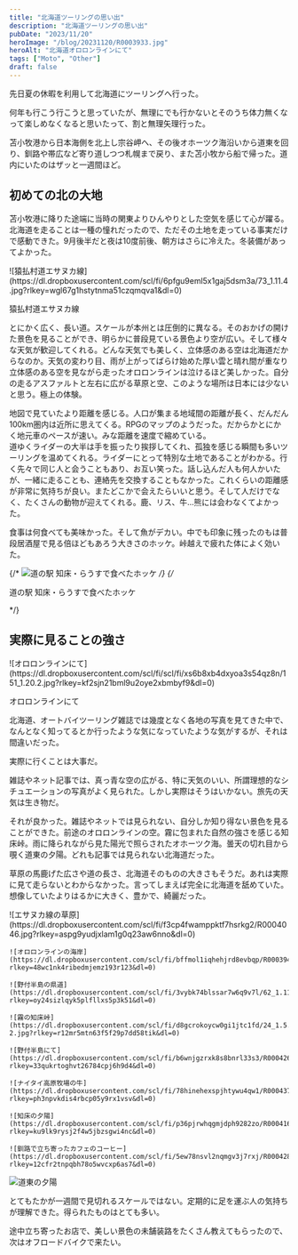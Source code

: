 ```yaml
---
title: "北海道ツーリングの思い出"
description: "北海道ツーリングの思い出"
pubDate: "2023/11/20"
heroImage: "/blog/20231120/R0003933.jpg"
heroAlt: "北海道オロロンラインにて"
tags: ["Moto", "Other"]
draft: false
---
```


先日夏の休暇を利用して北海道にツーリングへ行った。  

何年も行こう行こうと思っていたが、無理にでも行かないとそのうち体力無くなって楽しめなくなると思いたって、割と無理矢理行った。  

苫小牧港から日本海側を北上し宗谷岬へ、その後オホーツク海沿いから道東を回り、釧路や帯広など寄り道しつつ札幌まで戻り、また苫小牧から船で帰った。道内にいたのはザッと一週間ほど。  

## 初めての北の大地

苫小牧港に降りた途端に当時の関東よりひんやりとした空気を感じて心が躍る。北海道を走ることは一種の憧れだったので、ただその土地を走っている事実だけで感動できた。9月後半だと夜は10度前後、朝方はさらに冷えた。冬装備があってよかった。  

<RailFullM>
  ![猿払村道エサヌカ線](https://dl.dropboxusercontent.com/scl/fi/6pfgu9eml5x1gaj5dsm3a/73_1.11.4.jpg?rlkey=wgl67g1hstytnma51czqmqva1&dl=0)
<p class="t-caption">猿払村道エサヌカ線</p>
</RailFullM>

とにかく広く、長い道。スケールが本州とは圧倒的に異なる。そのおかげの開けた景色を見ることができ、明らかに普段見ている景色より空が広い。そして様々な天気が歓迎してくれる。どんな天気でも美しく、立体感のある空は北海道だからなのか。天気の変わり目、雨が上がってばらけ始めた厚い雲と晴れ間が重なり立体感のある空を見ながら走ったオロロンラインは泣けるほど美しかった。自分の走るアスファルトと左右に広がる草原と空、このような場所は日本には少ないと思う。極上の体験。  

地図で見ていたより距離を感じる。人口が集まる地域間の距離が長く、だんだん100km圏内は近所に思えてくる。RPGのマップのようだった。だからかとにかく地元車のペースが速い。みな距離を速度で縮めている。  
道ゆくライダーの大半は手を振ったり挨拶してくれ、孤独を感じる瞬間も多いツーリングを温めてくれる。ライダーにとって特別な土地であることがわかる。行く先々で同じ人と会うこともあり、お互い笑った。話し込んだ人も何人かいたが、一緒に走ることも、連絡先を交換することもなかった。これくらいの距離感が非常に気持ちが良い。またどこかで会えたらいいと思う。そして人だけでなく、たくさんの動物が迎えてくれる。鹿、リス、牛…熊には会わなくてよかった。  

食事は何食べても美味かった。そして魚がデカい。中でも印象に残ったのもは普段居酒屋で見る倍ほどもあろう大きさのホッケ。峠越えで疲れた体によく効いた。  

{/* ![道の駅 知床・らうすで食べたホッケ](https://dl.dropboxusercontent.com/scl/fi/9fg1z9xyef1q5va2nv2gs/R0004216.jpg?rlkey=amsum0oqakzyjmm22uo3vw00p&dl=0) */}
{/* <p class="t-caption">道の駅 知床・らうすで食べたホッケ</p> */}

## 実際に見ることの強さ  

<RailFullM>
  ![オロロンラインにて](https://dl.dropboxusercontent.com/scl/fi/scl/fi/xs6b8xb4dxyoa3s54qz8n/151_1.20.2.jpg?rlkey=kf2sjn21bml9u2oye2xbmbyf9&dl=0)
  <p class="t-caption">オロロンラインにて</p>
</RailFullM>
北海道、オートバイツーリング雑誌では幾度となく各地の写真を見てきた中で、なんとなく知ってるとか行ったような気になっていたような気がするが、それは間違いだった。  

実際に行くことは大事だ。  

雑誌やネット記事では、真っ青な空の広がる、特に天気のいい、所謂理想的なシチュエーションの写真がよく見られた。しかし実際はそうはいかない。旅先の天気は生き物だ。  

それが良かった。雑誌やネットでは見られない、自分しか知り得ない景色を見ることができた。前途のオロロンラインの空。霧に包まれた自然の強さを感じる知床峠。雨に降られながら見た陽光で照らされたオホーツク海。曇天の切れ目から覗く道東の夕陽。どれも記事では見られない北海道だった。  

草原の馬鹿げた広さや道の長さ、北海道そのものの大きさもそうだ。あれは実際に見て走らないとわからなかった。言ってしまえば完全に北海道を舐めていた。想像していたよりはるかに大きく、豊かで、綺麗だった。  


<RailM>
  <ImgGrid>
    ![エサヌカ線の草原](https://dl.dropboxusercontent.com/scl/fi/f3cp4fwamppktf7hsrkg2/R0004046.jpg?rlkey=aspg9yudjxlam1g0q23aw6nno&dl=0)

    ![オロロンラインの海岸](https://dl.dropboxusercontent.com/scl/fi/bffmol1iqhehjrd8evbqp/R0003944.jpg?rlkey=48wc1nk4ribedmjemz193r123&dl=0)

    ![野付半島の県道](https://dl.dropboxusercontent.com/scl/fi/3vybk74blssar7w6q9v7l/62_1.11.1.jpg?rlkey=oy24sizlqyk5plfllxs5p3k51&dl=0)

    ![霧の知床峠](https://dl.dropboxusercontent.com/scl/fi/d8gcrokoycw0gi1jtc1fd/24_1.5.1-2.jpg?rlkey=r12mr5mtn63f5f29p7dd58tik&dl=0)

    ![野付半島にて](https://dl.dropboxusercontent.com/scl/fi/b6wnjgzrxk8s8bnrl33s3/R0004268.jpg?rlkey=33qukrtoghvt26784cpj6h9d4&dl=0)

    ![ナイタイ高原牧場の牛](https://dl.dropboxusercontent.com/scl/fi/78hinehexspjhtywu4qw1/R0004378.jpg?rlkey=ph3npvkdis4rbcp05y9rx1vsv&dl=0)

    ![知床の夕陽](https://dl.dropboxusercontent.com/scl/fi/p36pjrwhqgmjdph9282zo/R0004164.jpg?rlkey=ku9lk9rysj2f4w5jbzsgwi4nc&dl=0)

    ![釧路で立ち寄ったカフェのコーヒー](https://dl.dropboxusercontent.com/scl/fi/5ew78nsvl2nqmgv3j7rxj/R0004282.jpg?rlkey=12cfr2tnpqbh78o5wvcxp6as7&dl=0)
  </ImgGrid>

  ![道東の夕陽](https://dl.dropboxusercontent.com/scl/fi/tykwp2ratq1qax6lmq7rc/96_1.15.3.jpg?rlkey=u4sxo7xsqz40kqerepgrjj6ya&dl=0)
</RailM>

とてもたかが一週間で見切れるスケールではない。定期的に足を運ぶ人の気持ちが理解できた。得られたものはとても多い。  

途中立ち寄ったお店で、美しい景色の未舗装路をたくさん教えてもらったので、次はオフロードバイクで来たい。
